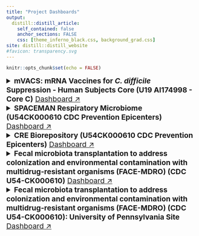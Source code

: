 ```yaml
---
title: "Project Dashboards"
output:
  distill::distill_article:
    self_contained: false
    anchor_sections: FALSE
    css: [theme_inferno_black.css, background_grad.css]
site: distill::distill_website
#favicon: transparency.svg
---
```


```r

knitr::opts_chunk$set(echo = FALSE)

```
  
  
<details>
<summary style='font-size:1.2rem'> **mVACS: mRNA Vaccines for _C. difficile_ Suppression - Human Subjects Core (U19 AI174998 - Core C)** <a href="biorepo_reports/biorepository_report_mVACS.html" target="_blank">Dashboard ↗</a> </summary>    
  
<iframe src="biorepo_reports/biorepository_report_mVACS.html" width=800 height=800 style="border: 0; box-shadow: 5px 5px 56px 0px rgba(0,0,0,0.25);"></iframe>  

</details>  


<details>
<summary style='font-size:1.2rem'> **SPACEMAN Respiratory Microbiome (U54CK000610 CDC Prevention Epicenters)** <a href="data_cstar/spaceman/p_study_specimen_totals_spaceman.html" target="_blank">Dashboard ↗</a> </summary>    
  
<iframe src="data_cstar/spaceman/p_study_specimen_totals_spaceman.html" width=800 height=550 style="border: 0; box-shadow: 5px 5px 56px 0px rgba(0,0,0,0.25);"></iframe>  

</details>  


<details>
<summary style='font-size:1.2rem'> **CRE Biorepository (U54CK000610 CDC Prevention Epicenters)** <a href="data_cstar/cre/p_study_specimen_totals_cre.html" target="_blank">Dashboard ↗</a> </summary>    
  
<iframe src="data_cstar/cre/p_study_specimen_totals_cre.html" width=800 height=550 style="border: 0; box-shadow: 5px 5px 56px 0px rgba(0,0,0,0.25);"></iframe>  

</details>  


<details>
<summary style='font-size:1.2rem'> **Fecal microbiota transplantation to address colonization and environmental contamination with multidrug-resistant organisms (FACE-MDRO) (CDC U54-CK000610)** <a href="project_reports/facemdro_screening_report.html" target="_blank">Dashboard ↗</a> </summary>

<iframe src="project_reports/facemdro_screening_report.html" width=800 height=550 style="border: 0; box-shadow: 5px 5px 56px 0px rgba(0,0,0,0.25);"></iframe>
  
</details>  


<details>
<summary style='font-size:1.2rem'> **Fecal microbiota transplantation to address colonization and environmental contamination with multidrug-resistant organisms (FACE-MDRO) (CDC U54-CK000610): University of Pennsylvania Site** <a href="project_reports/facemdro_screening_report_pennsite.html" target="_blank">Dashboard ↗</a> </summary>

<iframe src="project_reports/facemdro_screening_report_pennsite.html" width=800 height=550 style="border: 0; box-shadow: 5px 5px 56px 0px rgba(0,0,0,0.25);"></iframe>
  
</details>  


 <br>

 <br>

 <br>
 
